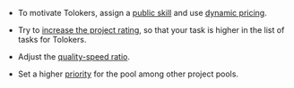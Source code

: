 <Cut title="How can I speed up the pool completion?">

- To motivate Tolokers, assign a [public skill](/docs-new/guide/nav-create#public) and use [dynamic pricing](/docs-new/guide/dynamic-pricing).

- Try to [increase the project rating](/docs-new/guide/project_rating_stat), so that your task is higher in the list of tasks for Tolokers.

- Adjust the [quality-speed ratio](/docs-new/guide/adjust).

- Set a higher [priority](/docs-new/guide/pool_poolparams#priority) for the pool among other project pools.

</Cut>